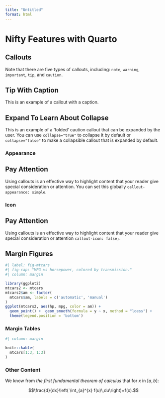 ```yaml
---
title: "Untitled"
format: html
---
```


# Nifty Features with Quarto

## Callouts

:::{.callout-note}
Note that there are five types of callouts, including:
`note`, `warning`, `important`, `tip`, and `caution`.
:::

:::{.callout-tip}
## Tip With Caption

This is an example of a callout with a caption.
:::

:::{.callout-caution collapse="true"}
## Expand To Learn About Collapse

This is an example of a 'folded' caution callout that can be expanded by the user. You can use `collapse="true"` to collapse it by default or `collapse="false"` to make a collapsible callout that is expanded by default.
:::

### Appearance

::: {.callout-note appearance="simple"}

## Pay Attention

Using callouts is an effective way to highlight content that your reader give special consideration or attention. You can set this globally `callout-appearance: simple`.

:::

### Icon

::: {.callout-note icon=false}

## Pay Attention

Using callouts is an effective way to highlight content that your reader give special consideration or attention `callout-icon: false;`.

:::

## Margin Figures

```r
#| label: fig-mtcars
#| fig-cap: "MPG vs horsepower, colored by transmission."
#| column: margin

library(ggplot2)
mtcars2 <- mtcars
mtcars2$am <- factor(
  mtcars$am, labels = c('automatic', 'manual')
)
ggplot(mtcars2, aes(hp, mpg, color = am)) +
  geom_point() +  geom_smooth(formula = y ~ x, method = "loess") +
  theme(legend.position = 'bottom')
```

### Margin Tables

```r
#| column: margin

knitr::kable(
  mtcars[1:3, 1:3]
)
```

### Other Content

::: {.column-margin}
We know from *the first fundamental theorem of calculus* that for $x$ in $[a, b]$:


$$\frac{d}{dx}\left( \int_{a}^{x} f(u)\,du\right)=f(x).$$

:::